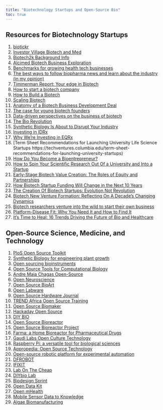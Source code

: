 ```yaml
---
title: "Biotechnology Startups and Open-Source Bio"
toc: true
---
```


## Resources for Biotechnology Startups

1)	[biotickr](https://biotickr.com/)
2)	[Investor Village Biotech and Med](https://www.investorvillage.com/groups.asp?mb=20628&mn=21&pt=msg&mid=22867286)
3)	[Biotech2k Background Info](https://www.biotech2k.com/pages/science.html)
4)	[Alcimed Biotech Business Exploration](https://www.alcimed.com/en/terres-exploration/biotech/)
5)	[Benchmarks for growing health tech businesses](https://www.bvp.com/atlas/benchmarks-for-growing-health-tech-businesses)
6)	[The best ways to follow biopharma news and learn about the industry (in my opinion)](https://atelfo.github.io/2022/03/19/the-best-way-to-follow-biopharma-news.html) 
7)	[Timmerman Report: Your edge in Biotech](https://timmermanreport.com/) 
8)	[How to start a biotech company](https://www.alacrita.com/blog/how-to-start-a-biotech-company) 
9)	[How to Build a Biotech](https://www.celinehh.com/how-to-build-a-biotech)
10)	[Scaling Biotech](https://scalingbiotech.com/) 
11)	[Anatomy of a Biotech Business Development Deal](https://a16z.com/2022/01/25/anatomy-of-a-biotech-business-development-deal-2/)
12)	[The case for young biotech founders](https://www.baybridgebio.com/blog/young_founders.html)
13)	[Data-driven perspectives on the business of biotech](https://www.baybridgebio.com/blog.html)
14)	[The Bio Revolution](https://www.mckinsey.com/industries/life-sciences/our-insights/the-bio-revolution-innovations-transforming-economies-societies-and-our-lives)
15)	[Synthetic Biology Is About to Disrupt Your Industry](https://www.bcg.com/publications/2022/synthetic-biology-is-about-to-disrupt-your-industry)
16)	[Investing in IDRx](https://a16z.com/2022/08/02/investing-in-idrx/)
17)	[Why We’re Investing in EQRx](https://a16z.com/2020/01/12/why-were-investing-in-eqrx/)
18)	[Term Sheet Recommendations for Launching University Life Science Startups https://techventures.columbia.edu/term-sheet-recommendations-for-launching-university-startups)
19)	[How Do You Become a Bioentrepreneur?](https://kcorazo.medium.com/how-do-you-become-a-bioentrepreneur-2f14a91c5f35)
20)	[How to Spin Your Scientific Research Out Of a University and Into a Startup](https://www.ycombinator.com/library/8f-how-to-spin-your-scientific-research-out-of-a-university-and-into-a-startup)
21)	[Early-Stage Biotech Value Creation: The Roles of Equity and Partnerships](https://leadershipandbiotechnology.blogspot.com/2018/08/early-stage-biotech-value-creation_15.html)
22)	[How Biotech Startup Funding Will Change in the Next 10 Years](https://www.ycombinator.com/blog/how-biotech-startup-funding-will-change-in-the-next-10-years/)
23)	[The Creation Of Biotech Startups: Evolution Not Revolution](https://lifescivc.com/2019/08/the-creation-of-biotech-startups-evolution-not-revolution/)
24)	[Biotech New Venture Formation: Reflecting On A Decade’s Changing Dynamics](https://lifescivc.com/2015/12/biotech-new-venture-formation-reflecting-on-a-decades-changing-dynamics/)
25)	[Biotech researchers venture into the wild to start their own business](https://techcrunch.com/2019/08/09/biotech-researchers-venture-into-the-wild-to-start-their-own-business/)
26)	[Platform-Disease Fit: Why You Need It and How to Find It](https://a16z.com/2021/01/08/platform-disease-fit/)
27)	[It’s Time to Heal: 16 Trends Driving the Future of Bio and Healthcare](https://a16z.com/2021/01/08/its-time-to-heal-16-trends-driving-the-future-of-bio-and-healthcare/)

## Open-Source Science, Medicine, and Technology

1)	[PloS Open Source Toolkit](https://collections.plos.org/channel/open-source-toolkit/) 
2)	[Synthetic Biology for engineering plant growth](https://haseloff.plantsci.cam.ac.uk/)
3)	[Open sourcing bioinstruments](https://liorpachter.wordpress.com/2019/01/18/open-sourcing-bioinstruments/) 
4)	[Open Source Tools for Computational Biology](https://www.pillar.vc/playlist/article/open-source-tools-for-computational-biology/)
5)	[Andre Maia Chagas Open-Source](https://amchagas.github.io/) 
6)	[Open Neuroscience](https://open-neuroscience.com/)
7)	[Open Source BioArt](https://www.hackteria.org/)
8)	[Open Labware](https://badenlab.org/open-labware-net/)
9)	[Open Source Hardware Journal](https://www.hardware-x.com/)
10)	[TREND Africa Open Source Training](https://trendinafrica.org/)
11)	[Open Source Biomaker](https://www.biomaker.org/)
12)	[Hackaday Open Source](https://hackaday.io/) 
13)	[DIY BIO](https://diybio.org/local/)
14)	[Open Source Bioreactor](https://sites.google.com/site/opensourcebioreactor/)
15)	[Open Source Bioreactor Project](https://openbioeconomy.org/projects/open-source-bioreactor/) 
16)	[Farma: a Home Bioreactor for Pharmaceutical Drugs](https://www.instructables.com/Farma-an-at-home-bioreactor-for-pharmaceutical-dru/)
17)	[Gaudi Labs Open Culture Technology](http://www.gaudi.ch/GaudiLabs/)
18)	[Raspberry Pi: a versatile tool for biological sciences](https://www.raspberrypi.com/news/raspberry-pi-a-versatile-tool-for-biological-sciences/)
19)	[Appropedia: Open Source Technology](https://www.appropedia.org/Welcome_to_Appropedia)
20)	[Open-source robotic platform for experimental automation](https://chi.bio/) 
21)	[DFROBOT](https://community.dfrobot.com/) 
22)	[IFIXIT](https://www.ifixit.com/Device/Medical_Device)
23)	[Lab On The Cheap](https://www.labonthecheap.com/)
24)	[DIYbio Lab](https://hackaday.io/project/11641-diybio-lab)
25)	[Biodesign Sprint](https://www.biodesignsprint.org/)
26)	[Open Data Kit](https://opendatakit.org/)
27)	[Open mHealth](https://www.openmhealth.org/)
28)	[Mobile Sensor Data to Knowledge](https://md2k.org/)
29)	[Algae Biomanufacturing](https://provectusalgae.com/)
